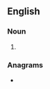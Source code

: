 ==English==

===Noun===
{{head|en|noun plural form}}

# {{plural of|watcher|lang=en}}

===Anagrams===
* {{anagrams|en|Wachters|war chest|wratches}}